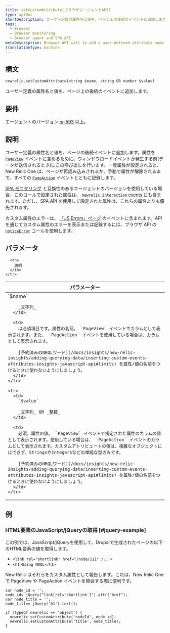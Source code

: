 ```yaml
---
title: setCustomAttribute(ブラウザエージェントAPI)
type: apiDoc
shortDescription: ユーザー定義の属性名と値を、ページ上の後続のイベントに追加します。
tags:
  - Browser
  - Browser monitoring
  - Browser agent and SPA API
metaDescription: Browser API call to add a user-defined attribute name and value to subsequent events on the page.
translationType: machine
---
```


## 構文

```
newrelic.setCustomAttribute(string $name, string OR number $value)
```

ユーザー定義の属性名と値を、ページ上の後続のイベントに追加します。

## 要件

エージェントのバージョン [nr-593](/docs/release-notes/new-relic-browser-release-notes/browser-agent-release-notes) 以上。

## 説明

ユーザー定義の属性名と値を、ページの後続イベントに追加します。属性を [`PageView`](/docs/insights/explore-data/attributes/browser-default-attributes-insights#browser-attributes-table) イベントに含めるために、ウィンドウロードイベントが発生する前(データが送信されるとき)にこの呼び出しを行います。一度属性が設定されると、New Relic One は、ページが再読み込みされるか、手動で属性が解除されるまで、すべての [`PageAction`](/docs/insights/explore-data/attributes/browser-default-attributes-insights#pageaction-list) イベントとともに記録します。

[SPA モニタリング](/docs/browser/single-page-app-monitoring/get-started/welcome-single-page-app-monitoring) と互換性のあるエージェントのバージョンを使用している場合、このコールで設定された属性は、 [`newrelic.interaction` events](/docs/browser/new-relic-browser/browser-agent-apis/browser-spa-api-newrelicinteraction) にも含まれます。ただし、SPA API を使用して設定された属性は、これらの属性よりも優先されます。

カスタム属性のエラーは、 [「JS Errors」ページ](/docs/browser/new-relic-browser/browser-pro-features/javascript-errors-page-detect-analyze-errors) のイベントに含まれます。API を通じてカスタム属性のエラーを表示または記録するには、ブラウザ API の [`noticeError`](/docs/browser/new-relic-browser/browser-agent-spa-api/newrelicnoticeerror-browser-agent-api) コールを使用します。

## パラメータ

<table>
  <thead>
    <tr>
      <th width="25%">
        パラメーター
      </th>

      <th>
        説明
      </th>
    </tr>
  </thead>

  <tbody>
    <tr>
      <td>
        `$name`

        _文字列_
      </td>

      <td>
        は必須項目です。属性の名前。 `PageView` イベントでカラムとして表示されます。また、 `PageAction` イベントを使用している場合は、カラムとして表示されます。

        [予約済みのNRQLワード](/docs/insights/new-relic-insights/adding-querying-data/inserting-custom-events-attributes-insights-javascript-api#limits) を属性/値の名前をつけるときに使わないようにしましょう。
      </td>
    </tr>

    <tr>
      <td>
        `$value`

        _文字列_ OR _整数_
      </td>

      <td>
        必須。属性の値。 `PageView` イベントで指定された属性のカラムの値として表示されます。使用している場合は、 `PageAction` イベントのカラムとして表示されます。カスタムアトリビュートの値は、複雑なオブジェクトにはできず、StringsやIntegersなどの単純な型のみです。

        [予約済みのNRQLワード](/docs/insights/new-relic-insights/adding-querying-data/inserting-custom-events-attributes-insights-javascript-api#limits) を属性/値の名前をつけるときに使わないようにしましょう。
      </td>
    </tr>
  </tbody>
</table>

## 例

### HTML要素のJavaScript/jQueryの取得 [#jquery-example]

この例では、JavaScript/jQueryを使用して、Drupalで生成されたページの以下のHTML要素の値を取得します。

* `<link rel="shortlink" href="/node/111" /...>`
* `<h1>Using NRQL</h1>`

New Relic はそれらをカスタム属性として報告します。これは、New Relic One で PageView や PageAction イベントを照会する際に便利です。

```
var node_id = '';
node_id= jQuery("link[rel='shortlink']").attr("href");
var node_title = '';
node_title= jQuery('h1').text();

if (typeof newrelic == 'object') {
  newrelic.setCustomAttribute('nodeId', node_id);
  newrelic.setCustomAttribute('title', node_title);
}
```